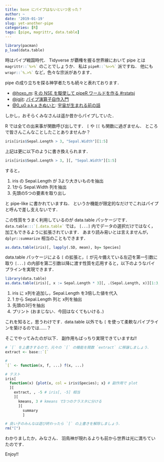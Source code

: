 ```yaml
---
title: base にパイプはないといつ言った？
author: ~
date: '2019-01-19'
slug: yet-another-pipe
categories: [R]
tags: [pipe, magrittr, data.table]
---
```


```r
library(pacman)
p_load(data.table)
```

時はパイプ戦国時代．
Tidyverse が覇権を握る世界線において  pipe とは `` magrittr::`%>%` ``{.r} のことでしょうか．
私は `` pipeR::`%>>%` ``{.r} 派ですね．
他にも `` wrapr::`%.>%` ``{.r} など，色々な宗派があります．

pipe の成り立ちを探る神学者たちも続々と表れております．

- [\@hoxo_m](https://twitter.com/hoxo_m): 
  [R の NSE を駆使して pipeR ワールドを作る #rstatsj](https://qiita.com/hoxo_m/items/3fd3d2520fa014a248cb)
- [\@igjit](https://twitter.com/igjit): 
  [パイプ演算子自作入門](https://igjit.github.io/slides/2018/01/tiny_pipe/#/)
- [\@0_u0 a.k.a きぬいと](https://twitter.com/0_u0):
  [宇宙が生まれる前の話](https://t.co/40dvNAiUIP)

しかし，おそらくみなさんは遥か昔からパイプしていた．

R では全ての出来事が関数呼び出しです．
`[`{.r} や `[[`{.r} も関数に過ぎません．
ところで皆さんこんなことしたことありませんか？

```r
iris[iris$Sepal.Length > 3, "Sepal.Width"][1:5]
```

上記は更に以下のように書き換えられます．

```r
iris[iris$Sepal.Length > 3, ][, "Sepal.Width"][1:5]
```

すると，

1. iris の Sepal.Length が 3より大きいものを抽出
2. 1から Sepal.Width 列を抽出
3. 先頭の5つの要素を取り出し

と pipe-like に書かれていますね．
というか機能が限定的なだけでこれはパイプと呼んで差し支えないです．

この性質をうまく利用しているのが data.table パッケージです．
`` data.table:::`[.data.table` ``{.r} では， `[...]` 内でデータの選択だけではなく，
加工もできるように拡張されています．
あまり読み易いとは言えませんが，`dplyr::summarize` 相当のこともできます．

```r
as.data.table(iris)[, lapply(.SD, mean), by= Species]
```

data.table パッケージによる `[`{.r} の拡張と，`[`{.r} が元々備えている左辺を第一引数に取り `[...]`
の内部を第二引数以降に渡す性質を応用すると，以下のようなパイプラインを実現できます．

```r
library(data.table)
as.data.table(iris)[, x := Sepal.Length * 3][, .(Sepal.Length, x)][1:3, ][]
```

1. iris に x列を追加し，Sepal.Length を3倍した値を代入
2. 1 から Sepal.Length 列と x列を抽出
3. 先頭の3行を抽出
4. プリント (おまじない．今回はなくてもいける．)

これを知ると，思うわけです．data.table 以外でも `[` を使って柔軟なパイプラインを築けるのでは……？

そこでやってみたのが以下．
副作用もばっちり実現できていますね!!

```r
# `[` を上書きするので，元々の `[` の機能を関数 `extract` に移譲しましょう．
extract <- base::`[`

# 
`[` <- function(x, f, ...) f(x, ...)

# テスト
iris[
  function(x) {plot(x, col = iris$Species); x} # 副作用で plot
  ][
    extract, , -5 # iris[, -5] 相当
    ][
      kmeans, 3 # kmeans で3つのクラスタに分ける
      ][
        summary
        ]

# 良い子のみんなは遊び終わったら `[` の上書きを解除しましょう．
rm("[")
```

わかりましたか，みなさん．
羽鳥神が現れるよりも前から世界は光に満ちていたのです．

Enjoy!!
